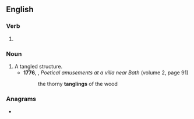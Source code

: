 ==English==

===Verb===
{{head|en|verb form}}

# {{present participle of|tangle|lang=en|nocat=1}}

===Noun===
{{en-noun}}

# A tangled structure.
#* '''1776''', {{w|Anna, Lady Miller}}, ''Poetical amusements at a villa near Bath'' (volume 2, page 91)
#*: the thorny '''tanglings''' of the wood

===Anagrams===
* {{anagrams|en|a=aggilnnt|gnatling}}